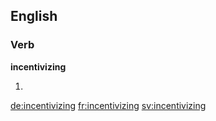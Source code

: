 ==English==

===Verb===
'''incentivizing'''

# {{present participle of|incentivize}}

[[de:incentivizing]]
[[fr:incentivizing]]
[[sv:incentivizing]]